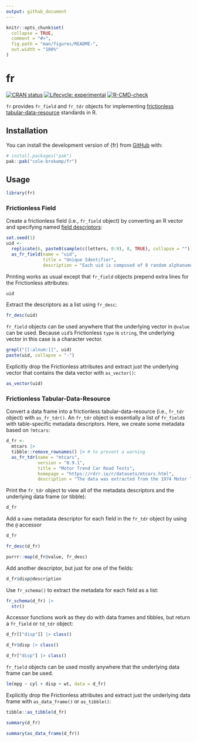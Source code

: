 ```yaml
---
output: github_document
---
```


<!-- README.md is generated from README.Rmd. Please edit that file -->

```r
knitr::opts_chunk$set(
  collapse = TRUE,
  comment = "#>",
  fig.path = "man/figures/README-",
  out.width = "100%"
)
```

# fr

<!-- badges: start -->
[![CRAN status](https://www.r-pkg.org/badges/version/fr)](https://CRAN.R-project.org/package=fr)
[![Lifecycle: experimental](https://img.shields.io/badge/lifecycle-experimental-orange.svg)](https://lifecycle.r-lib.org/articles/stages.html#experimental)
[![R-CMD-check](https://github.com/cole-brokamp/fr/actions/workflows/R-CMD-check.yaml/badge.svg)](https://github.com/cole-brokamp/fr/actions/workflows/R-CMD-check.yaml)
<!-- badges: end -->

`fr` provides `fr_field` and `fr_tdr` objects for implementing [frictionless](https://specs.frictionlessdata.io) [tabular-data-resource](https://specs.frictionlessdata.io/tabular-data-resource) standards in R.

## Installation

You can install the development version of {fr} from [GitHub](https://github.com/) with:

```r
# install.packages("pak")
pak::pak("cole-brokamp/fr")
```
	
## Usage

```r
library(fr)
```

### Frictionless Field

Create a frictionless field (i.e., `fr_field` object) by converting an R vector and specifying named [field descriptors](https://specs.frictionlessdata.io/table-schema/#field-descriptors):

```r
set.seed(1)
uid <-
  replicate(6, paste0(sample(c(letters, 0:9), 8, TRUE), collapse = "")) |>
  as_fr_field(name = "uid",
              title = "Unique Identifier",
              description = "Each uid is composed of 8 random alphanumeric characters.")
```

Printing works as usual except that `fr_field` objects prepend extra lines for the Frictionless attributes:

```r
uid
```

Extract the descriptors as a list using `fr_desc`:

```r
fr_desc(uid)
```

`fr_field` objects can be used anywhere that the underlying vector in `@value` can be used. Because `uid`'s Frictionless `type` is `string`, the underlying vector in this case is a character vector.

```r
grepl("[[:alnum:]]", uid)
paste(uid, collapse = "-")
```

Explicitly drop the Frictionless attributes and extract just the underlying vector that contains the data vector with `as_vector()`:

```r
as_vector(uid)
```

### Frictionless Tabular-Data-Resource

Convert a data frame into a frictionless tabular-data-resource (i.e., `fr_tdr` object) with `as_fr_tdr()`.  An `fr_tdr` object is essentially a list of `fr_field`s with table-specific metadata descriptors. Here, we create some metadata based on `?mtcars`:

```r
d_fr <-
  mtcars |>
  tibble::remove_rownames() |> # to prevent a warning
  as_fr_tdr(name = "mtcars",
            version = "0.9.1",
            title = "Motor Trend Car Road Tests",
            homepage = "https://rdrr.io/r/datasets/mtcars.html",
            description = "The data was extracted from the 1974 Motor Trend US magazine, and comprises fuel consumption and 10 aspects of automobile design and performance for 32 automobiles (1973–74 models).")
```

Print the `fr_tdr` object to view all of the metadata descriptors and the underlying data frame (or tibble):

```r
d_fr
```

Add a `name` metadata descriptor for each field in the `fr_tdr` object by using the `@` accessor

```r
d_fr

fr_desc(d_fr)

purrr::map(d_fr@value, fr_desc)


```


Add another descriptor, but just for one of the fields:

```r
d_fr$disp@description
```

Use `fr_schema()` to extract the metadata for each field as a list:

```r
fr_schema(d_fr) |>
  str()
```

Accessor functions work as they do with data frames and tibbles, but return a `fr_field` or `td_tdr` object:

```r
d_fr[["disp"]] |> class()

d_fr$disp |> class()

d_fr["disp"] |> class()
```

`fr_field` objects can be used mostly anywhere that the underlying data frame can be used. 

```r
lm(mpg ~ cyl + disp + wt, data = d_fr)
```

Explicitly drop the Frictionless attributes and extract just the underlying data frame with `as_data_frame()` or `as_tibble()`:

```r
tibble::as_tibble(d_fr)

summary(d_fr)

summary(as_data_frame(d_fr))
```

